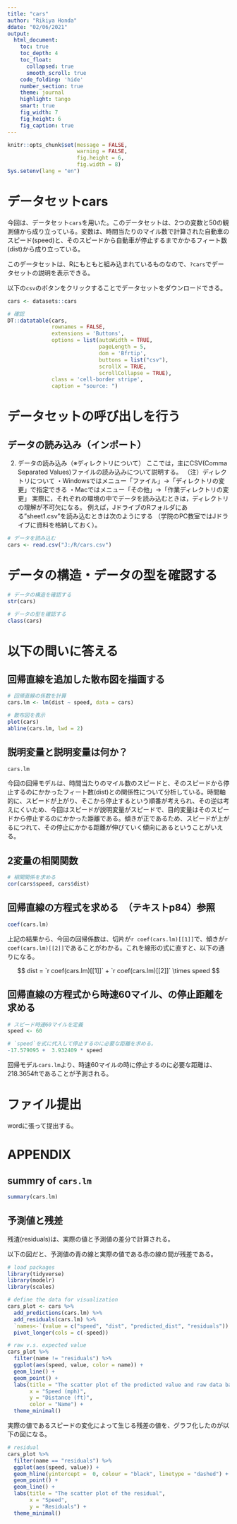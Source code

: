 ```yaml
---
title: "cars"
author: "Rikiya Honda"
ddate: "02/06/2021"
output:   
  html_document: 
    toc: true
    toc_depth: 4
    toc_float: 
      collapsed: true
      smooth_scroll: true
    code_folding: 'hide'
    number_section: true
    theme: journal
    highlight: tango
    smart: true
    fig_width: 7
    fig_height: 6
    fig_caption: true
---
```


```r
knitr::opts_chunk$set(message = FALSE,
                      warning = FALSE,
                      fig.height = 6,
                      fig.width = 8)
Sys.setenv(lang = "en")
```

# データセットcars

今回は、データセット`cars`を用いた。このデータセットは、2つの変数と50の観測値から成り立っている。変数は、時間当たりのマイル数で計算された自動車のスピード(speed)と、そのスピードから自動車が停止するまでかかるフィート数(dist)から成り立っている。

このデータセットは、Rにもともと組み込まれているものなので、`?cars`でデータセットの説明を表示できる。

以下の`csv`のボタンをクリックすることでデータセットをダウンロードできる。


```r
cars <- datasets::cars

# 確認
DT::datatable(cars, 
              rownames = FALSE, 
              extensions = 'Buttons',
              options = list(autoWidth = TRUE,
                             pageLength = 5,
                             dom = 'Bfrtip',
                             buttons = list("csv"),
                             scrollX = TRUE,
                             scrollCollapse = TRUE),
              class = 'cell-border stripe',
              caption = "source: ")
```


# データセットの呼び出しを行う

## データの読み込み（インポート）
(2) データの読み込み（※ディレクトリについて）
ここでは，主にCSV(Comma Separated Values)ファイルの読み込みについて説明する。
（注）ディレクトリについて
・Windowsではメニュー「ファイル」→「ディレクトリの変更」で指定できる
・Macではメニュー「その他」→「作業ディレクトリの変更」
実際に，それぞれの環境の中でデータを読み込むときは，ディレクトリの理解が不可欠になる。
例えば，JドライブのRフォルダにある”sheet1.csv”を読み込むときは次のようにする
（学院のPC教室ではJドライブに資料を格納しておく）。

```r
# データを読み込む
cars <- read.csv("J:/R/cars.csv")
```



# データの構造・データの型を確認する

```r
# データの構造を確認する
str(cars)

# データの型を確認する
class(cars)
```


# 以下の問いに答える

## 回帰直線を追加した散布図を描画する


```r
# 回帰直線の係数を計算
cars.lm <- lm(dist ~ speed, data = cars)

# 散布図を表示
plot(cars)
abline(cars.lm, lwd = 2)
```

## 説明変量と説明変量は何か？　

```r
cars.lm
```

今回の回帰モデルは、時間当たりのマイル数のスピードと、そのスピードから停止するのにかかったフィート数(dist)との関係性について分析している。時間軸的に、スピードが上がり、そこから停止するという順番が考えられ、その逆は考えにくいため、今回はスピードが説明変量がスピードで、目的変量はそのスピードから停止するのにかかった距離である。傾きが正であるため、スピードが上がるにつれて、その停止にかかる距離が伸びていく傾向にあるということがいえる。


## 2変量の相関関数

```r
# 相関関係を求める
cor(cars$speed, cars$dist)
```

## 回帰直線の方程式を求める　（テキストp84）参照

```r
coef(cars.lm)
```


上記の結果から、今回の回帰係数は、切片が`r coef(cars.lm)[[1]]`で、傾きが`r coef(cars.lm)[[2]]`であることがわかる。これを線形の式に直すと、以下の通りになる。

$$
dist = `r coef(cars.lm)[[1]]` + `r coef(cars.lm)[[2]]` \times speed
$$



## 回帰直線の方程式から時速60マイル、の停止距離を求める


```r
# スピード時速60マイルを定義
speed <- 60

# `speed`を式に代入して停止するのに必要な距離を求める。
-17.579095 +  3.932409 * speed
```


回帰モデル`cars.lm`より、時速60マイルの時に停止するのに必要な距離は、218.3654ftであることが予測される。


# ファイル提出

wordに張って提出する。


# APPENDIX

## summry of `cars.lm`
```r
summary(cars.lm)
```

## 予測値と残差
残渣(residuals)は、実際の値と予測値の差分で計算される。

以下の図だと、予測値の青の線と実際の値である赤の線の間が残差である。

```r
# load packages
library(tidyverse)
library(modelr)
library(scales)

# define the data for visualization
cars_plot <- cars %>%
  add_predictions(cars.lm) %>% 
  add_residuals(cars.lm) %>% 
  `names<-`(value = c("speed", "dist", "predicted_dist", "residuals")) %>% 
  pivot_longer(cols = c(-speed))

# raw v.s. expected value
cars_plot %>% 
  filter(name != "residuals") %>% 
  ggplot(aes(speed, value, color = name)) +
  geom_line() +
  geom_point() +
  labs(title = "The scatter plot of the predicted value and raw data based on `cars`",
       x = "Speed (mph)",
       y = "Distance (ft)",
       color = "Name") +
  theme_minimal()
```

実際の値であるスピードの変化によって生じる残差の値を、グラフ化したのが以下の図になる。

```r
# residual  
cars_plot %>% 
  filter(name == "residuals") %>% 
  ggplot(aes(speed, value)) +
  geom_hline(yintercept =  0, colour = "black", linetype = "dashed") +
  geom_point() +
  geom_line() +
  labs(title = "The scatter plot of the residual",
       x = "Speed",
       y = "Residuals") +
  theme_minimal()
```

